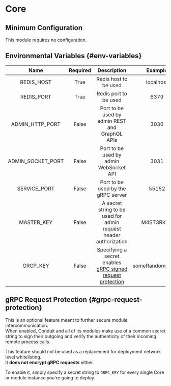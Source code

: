 # Core

[//]: # (TODO)

[//]: # (## Features)

[//]: # (TODO)

## Minimum Configuration

This module requires no configuration.

## Environmental Variables {#env-variables}

|  Name          | Required |  Description                           |  Example      |
| :------------: | :------: | :------------------------------------: | :-----------: |
| REDIS_HOST     |  True    | Redis host to be used                      | localhost |
| REDIS_PORT     |  True    | Redis port to be used                          | 6379  |
| ADMIN_HTTP_PORT   | False | Port to be used by admin REST and GraphQL APIs | 3030  |
| ADMIN_SOCKET_PORT | False | Port to be used by admin WebSocket API         | 3031  |
| SERVICE_PORT   |  False   | Port to be used by the gRPC server             | 55152 |
| MASTER_KEY     |  False   | A secret string to be used for admin request header authorization | M4ST3RK3Y |
| GRCP_KEY       |  False   | Specifying a secret enables [gRPC signed request protection](#grpc-request-protection) | someRandomSecret |

## gRPC Request Protection {#grpc-request-protection}

This is an optional feature meant to further secure module intercommunication.<br />
When enabled, Conduit and all of its modules make use of a common secret string to sign their outgoing
and verify the authenticity of their incoming remote process calls.<br />

This feature should not be used as a replacement for deployment network level whitelisting.<br />
It **does not encrypt gRPC requests** either.<br />

[//]: # (TODO: Provide info on how to debug network)

To enable it, simply specify a secret string to `GRPC_KEY` for every single Core or module instance you're going to deploy.<br />
